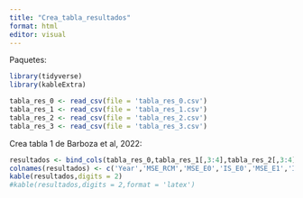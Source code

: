 ```yaml
---
title: "Crea_tabla_resultados"
format: html
editor: visual
---
```


Paquetes:

```r
library(tidyverse)
library(kableExtra)
```

```r
tabla_res_0 <- read_csv(file = 'tabla_res_0.csv')
tabla_res_1 <- read_csv(file = 'tabla_res_1.csv')
tabla_res_2 <- read_csv(file = 'tabla_res_2.csv')
tabla_res_3 <- read_csv(file = 'tabla_res_3.csv')
```

Crea tabla 1 de Barboza et al, 2022:

```r
resultados <- bind_cols(tabla_res_0,tabla_res_1[,3:4],tabla_res_2[,3:4],tabla_res_3[,3:4])
colnames(resultados) <- c('Year','MSE_RCM','MSE_E0','IS_E0','MSE_E1','IS_E1','MSE_E2','IS_E2','MSE_E3','IS_E3')
kable(resultados,digits = 2)
#kable(resultados,digits = 2,format = 'latex')
```
